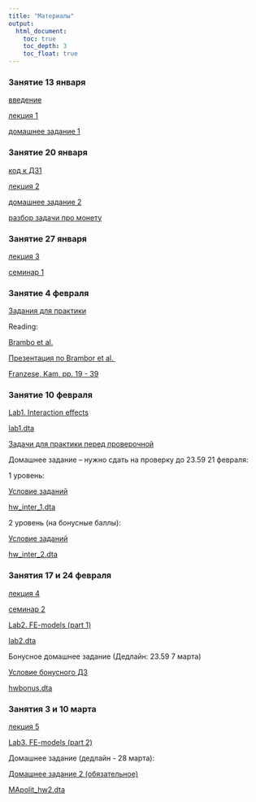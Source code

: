 ```yaml
---
title: "Материалы"
output: 
  html_document:
    toc: true
    toc_depth: 3
    toc_float: true
---
```

### Занятие 13 января 

<a href="polit_methods_intro.pdf" title=>введение </a>

<a href="polit_lecture1.pdf" title=>лекция 1</a>

<a href="polit_hw1_2021.pdf" title=>домашнее задание 1</a>

### Занятие 20 января 

<a href=" hw1.ipynb" title=> код к ДЗ1 </a>

<a href="polit_methods_lecture2.pdf" title=>лекция 2</a>

<a href="polit_hw2_2021.pdf" title=>домашнее задание 2</a>

<a href="CoinProblem.ipynb" title=>разбор задачи про монету</a>

### Занятие 27 января 

<a href="polit_lecture3.pdf" title=> лекция 3</a>

<a href="MApolit_seminar1.pdf" title=> семинар 1</a>

### Занятие 4 февраля

<a href="polit_methods_hw.pdf" title=> Задания для практики</a>

Reading: 

<a href="Brambor_Clark_Golder.pdf" title=> Brambo et al.</a>

<a href="presentation_Brambor et al..pdf" title=> Презентация по Brambor et al. </a>

<a href="Franzese, Kam.pdf" title=> Franzese, Kam, pp. 19 - 39 </a>

### Занятие 10 февраля

<a href="MApolit_lab1.ipynb" title=> Lab1. Interaction effects</a>

<a href="lab1.dta" title=> lab1.dta</a>

<a href="for_practice.pdf" title=> Задачи для практики перед проверочной</a>

Домашнее задание -- нужно сдать на проверку до 23.59 21 февраля: 

1 уровень: 

<a href="hw_inter_1.ipynb" title=> Условие заданий </a>

<a href="hw_inter_1.dta" title=> hw_inter_1.dta </a>

2 уровень (на бонусные баллы): 

<a href="hw_inter_2.ipynb" title=> Условие заданий </a>

<a href="hw_inter_2.dta" title=> hw_inter_2.dta</a>

### Занятия 17 и 24 февраля

<a href="MApolit_lecture3.pdf" title=> лекция 4</a>

<a href="MApolit_seminar2.pdf" title=> семинар 2</a>

<a href="MApolit_lab2.ipynb" title=> Lab2. FE-models (part 1)</a>

<a href="lab2.dta" title=> lab2.dta</a>

Бонусное домашнее задание (Дедлайн: 23.59 7 марта)

<a href="hwbonus" title=> Условие бонусного ДЗ</a>

<a href="hwbonus.dta" title=> hwbonus.dta</a>

### Занятия 3 и 10 марта

<a href="FE__RE_models.pdf" title=> лекция 5</a>

<a href="MApolit_lab3.ipynb" title=> Lab3. FE-models (part 2)</a>

Домашнее задание (дедлайн - 28 марта):

<a href="MApolit_hw2.ipynb" title=> Домашнее задание 2 (обязательное) </a>

<a href="MApolit_hw2.dta" title=> MApolit_hw2.dta </a>

